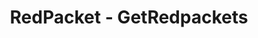 ---
title: 'RedPacket - GetRedpackets'
openapi: '/en/api-reference/openapi-en.json GET /redpacket/v1'
---